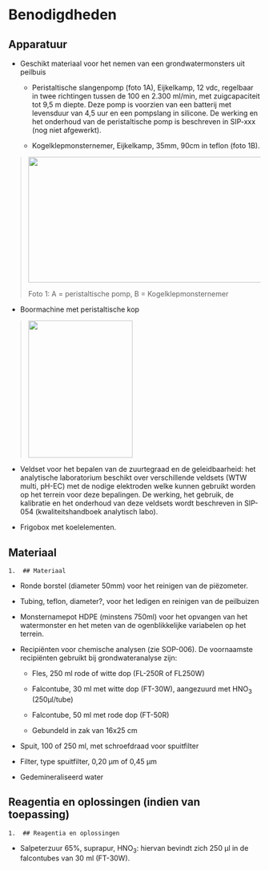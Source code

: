 # Benodigdheden

## Apparatuur

```{=html}
<!--
Opsomming van de apparatuur die nodig is en verwijzingen naar de sip's (Standard Instrument Procedure; <protocol-code>-YYYY.NN) indien die er zijn.
Indien geen specifiek sip's voorhanden, illustreer de toegelaten apparatuur met foto's, geef het exacte type apparatuur mee, ...
-->
```
-   Geschikt materiaal voor het nemen van een grondwatermonsters uit peilbuis

    -   Peristaltische slangenpomp (foto 1A), Eijkelkamp, 12 vdc, regelbaar in twee richtingen tussen de 100 en 2.300 ml/min, met zuigcapaciteit tot 9,5 m diepte.
        Deze pomp is voorzien van een batterij met levensduur van 4,5 uur en een pompslang in silicone.
        De werking en het onderhoud van de peristaltische pomp is beschreven in SIP-xxx (nog niet afgewerkt).

    -   Kogelklepmonsternemer, Eijkelkamp, 35mm, 90cm in teflon (foto 1B).

> ![](.%5Cmedia/image2.png){width="6.302777777777778in" height="2.611111111111111in"}
>
> Foto 1: A = peristaltische pomp, B = Kogelklepmonsternemer

-   Boormachine met peristaltische kop

> ![](.%5Cmedia/image1.png){width="2.170223097112861in" height="2.8593755468066493in"}

-   Veldset voor het bepalen van de zuurtegraad en de geleidbaarheid: het analytische laboratorium beschikt over verschillende veldsets (WTW multi, pH-EC) met de nodige elektroden welke kunnen gebruikt worden op het terrein voor deze bepalingen.
    De werking, het gebruik, de kalibratie en het onderhoud van deze veldsets wordt beschreven in SIP-054 (kwaliteitshandboek analytisch labo).

-   Frigobox met koelelementen.

## Materiaal

```{=html}
<!--
Opsomming van gebruikte materialen.
Duidelijk aangeven welke materialen toelaatbaar zijn, welke volumes, afmetingen, materiaal, ... 
vb. vermeld niet staalnamepotje, maar wel: vierkant flesje, volume 250 ml, gegradueerd, vervaardigd uit PE, met afsluitbare deksel uit PP.
-->
```
    1.  ## Materiaal

-   Ronde borstel (diameter 50mm) voor het reinigen van de piëzometer.

-   Tubing, teflon, diameter?,
    voor het ledigen en reinigen van de peilbuizen

-   Monsternamepot HDPE (minstens 750ml) voor het opvangen van het watermonster en het meten van de ogenblikkelijke variabelen op het terrein.

-   Recipiënten voor chemische analysen (zie SOP-006).
    De voornaamste recipiënten gebruikt bij grondwateranalyse zijn:

    -   Fles, 250 ml rode of witte dop (FL-250R of FL250W)

    -   Falcontube, 30 ml met witte dop (FT-30W), aangezuurd met HNO~3~ (250µl/tube)

    -   Falcontube, 50 ml met rode dop (FT-50R)

    -   Gebundeld in zak van 16x25 cm

-   Spuit, 100 of 250 ml, met schroefdraad voor spuitfilter

-   Filter, type spuitfilter, 0,20 µm of 0,45 µm

-   Gedemineraliseerd water

## Reagentia en oplossingen (indien van toepassing)

```{=html}
<!--
Een opsomming van reagentia, welke zuiverheid, volume, veiligheidsvoorschriften.
vb. Zwavelzuur (H2SO4), geconcentreerd (96%), pro analyse + veiligheidsinfo (sterk zuur, bijtend, gebruik handschoenen, bril en masker bij gebruik)
Een opsomming van oplossingen, welke zuiverheid, volume, veiligheidsvoorschriften.
Indien deze oplossingen zelf worden bereid, vermeld dan ook de bereidingswijze.
vb: Zwavelzuur 1M: verdun zwavelzuur geconcentreerd 18 maal met ultrapuur water.
Opgelet: giet altijd zwavelzuur bij water en nooit omgekeerd!
-->
```
    1.  ## Reagentia en oplossingen

-   Salpeterzuur 65%, suprapur, HNO~3~: hiervan bevindt zich 250 µl in de falcontubes van 30 ml (FT-30W).
